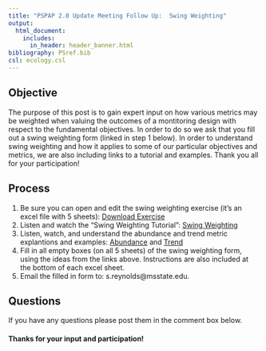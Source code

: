 ```yaml
---
title: "PSPAP 2.0 Update Meeting Follow Up:  Swing Weighting"
output: 
  html_document:
    includes:
      in_header: header_banner.html 
bibliography: PSref.bib
csl: ecology.csl  
---
```

  
<!--
rmarkdown::render_site("2018-02-11-swing-weighting.Rmd")# build website
-->


## Objective
The purpose of this post is to gain expert input on how various metrics may be weighted when valuing the outcomes of a montitoring design with respect to the fundamental objectives. In order to do so we ask that you fill out a swing weighting form (linked in step 1 below). In order to understand swing weighting and how it applies to some of our particular objectives and metrics, we are also including links to a tutorial and examples. Thank you all for your participation! 


## Process
1. Be sure you can open and edit the swing weighting exercise (it's an excel file with 5 sheets): [Download Exercise](swing-weighting-exercise-draft.xlsx) 
1.  Listen and watch the "Swing Weighting Tutorial":   [Swing Weighting](https://www.youtube.com/watch?v=57XeTdCEH7E)
2. Listen, watch, and understand the abundance and trend metric explantions and examples:  [Abundance](https://www.youtube.com/watch?v=UKX0Uw7Ta0A)   and   [Trend](https://www.youtube.com/watch?v=LPbdE_dK1vk)
3. Fill in all empty boxes (on all 5 sheets) of the swing weighting form, using the ideas from the links above. Instructions are also included at the bottom of each excel sheet. 
4. Email the filled in form to: s.reynolds@msstate.edu.


## Questions
If you have any questions please post them in the comment box below. 


#### Thanks for your input and participation!

<!--
## Videos
### Swing Weighting
<iframe width="560" height="315" src="https://www.youtube.com/watch?v=57XeTdCEH7E" frameborder="0" allowfullscreen></iframe>

### Abundance
<iframe width="560" height="315" src="https://www.youtube.com/watch?v=UKX0Uw7Ta0A" frameborder="0" allowfullscreen></iframe>

### Trend
<iframe width="560" height="315" src="https://www.youtube.com/watch?v=LPbdE_dK1vk" frameborder="0" allowfullscreen></iframe>
-->

  
